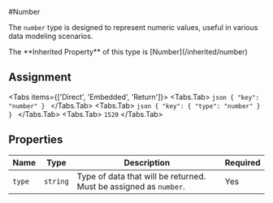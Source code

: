 #Number

The `number` type is designed to represent numeric values, useful in various data modeling scenarios.


<Callout type="info" emoji="ℹ️">
 The **Inherited Property** of this type is [Number](/inherited/number)
</Callout>


## Assignment

<Tabs items={['Direct', 'Embedded', 'Return']}>
    <Tabs.Tab>
    ```json
    {
        "key": "number"
    }
    ```
    </Tabs.Tab>
    <Tabs.Tab>
    ```json
    {
        "key": {
            "type": "number"
        }
    }
    ```
    </Tabs.Tab>
    <Tabs.Tab>
    ```
    1520
    ```
    </Tabs.Tab>
</Tabs>



## Properties

| Name | Type | Description | Required |
| ------------- | -------- | -------------- | --------- |
| `type` | `string` | Type of data that will be returned. Must be assigned as `number`. | Yes |